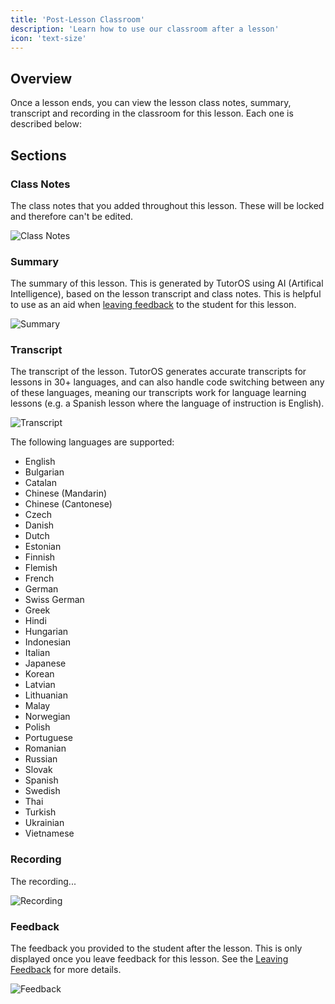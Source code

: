 ```yaml
---
title: 'Post-Lesson Classroom'
description: 'Learn how to use our classroom after a lesson'
icon: 'text-size'
---
```


## Overview

Once a lesson ends, you can view the lesson class notes, summary, transcript and recording in the classroom for this lesson. Each one is described below:

## Sections

### Class Notes

The class notes that you added throughout this lesson. These will be locked and therefore can't be edited.

![Class Notes](/images/classroom-class-notes.png)

### Summary

The summary of this lesson. This is generated by TutorOS using AI (Artifical Intelligence), based on the lesson transcript and class notes. This is helpful to use as an aid when [leaving feedback](/lessons/leaving-feedback) to the student for this lesson.

![Summary](/images/classroom-summary.png)

### Transcript

The transcript of the lesson. TutorOS generates accurate transcripts for lessons in 30+ languages, and can also handle code switching between any of these languages, meaning our transcripts work for language learning lessons (e.g. a Spanish lesson where the language of instruction is English).

![Transcript](/images/classroom-transcript.png)

The following languages are supported:

- English
- Bulgarian
- Catalan
- Chinese (Mandarin)
- Chinese (Cantonese)
- Czech
- Danish
- Dutch
- Estonian
- Finnish
- Flemish
- French
- German
- Swiss German
- Greek
- Hindi
- Hungarian
- Indonesian
- Italian
- Japanese
- Korean
- Latvian
- Lithuanian
- Malay
- Norwegian
- Polish
- Portuguese
- Romanian
- Russian
- Slovak
- Spanish
- Swedish
- Thai
- Turkish
- Ukrainian
- Vietnamese

### Recording

The recording...

![Recording](/images/classroom-recording.png)

### Feedback

The feedback you provided to the student after the lesson. This is only displayed once you leave feedback for this lesson. See the [Leaving Feedback](/lessons/leaving-feedback) for more details.

![Feedback](/images/classroom-feedback.png)

